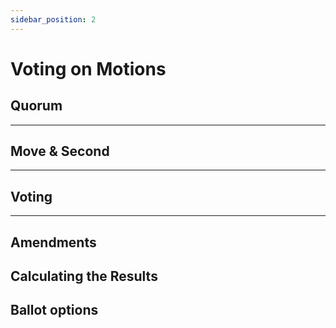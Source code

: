 ```yaml
---
sidebar_position: 2
---
```




# Voting on Motions

## Quorum

<Quorum />

---

## Move & Second

<Move />

---

## Voting

<Voting />

---

## Amendments

<Amendments />

## Calculating the Results

<Results />

## Ballot options

<Ballots />

